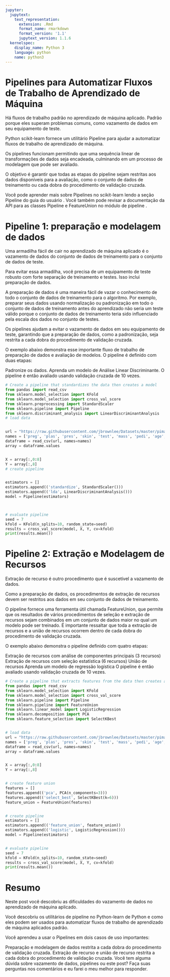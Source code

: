 ```yaml
---
jupyter:
  jupytext:
    text_representation:
      extension: .Rmd
      format_name: rmarkdown
      format_version: '1.1'
      jupytext_version: 1.1.6
  kernelspec:
    display_name: Python 3
    language: python
    name: python3
---
```


# Pipelines para Automatizar Fluxos de Trabalho de Aprendizado de Máquina

Há fluxos de trabalho padrão no aprendizado de máquina aplicado. Padrão porque eles superam problemas comuns, como vazamento de dados em seu equipamento de teste.

Python scikit-learn fornece um utilitário Pipeline para ajudar a automatizar fluxos de trabalho de aprendizado de máquina.

Os pipelines funcionam permitindo que uma sequência linear de transformações de dados seja encadeada, culminando em um processo de modelagem que pode ser avaliado.

O objetivo é garantir que todas as etapas do pipeline sejam restritas aos dados disponíveis para a avaliação, como o conjunto de dados de treinamento ou cada dobra do procedimento de validação cruzada.

Você pode aprender mais sobre Pipelines no scikit-learn lendo a seção Pipeline do guia do usuário . Você também pode revisar a documentação da API para as  classes Pipeline e  FeatureUnion no módulo de pipeline .


# Pipeline 1: preparação e modelagem de dados
Uma armadilha fácil de cair no aprendizado de máquina aplicado é o vazamento de dados do conjunto de dados de treinamento para o conjunto de dados de teste.

Para evitar essa armadilha, você precisa de um equipamento de teste robusto com forte separação de treinamento e testes. Isso inclui preparação de dados.

A preparação de dados é uma maneira fácil de vazar o conhecimento de todo o conjunto de dados de treinamento para o algoritmo. Por exemplo, preparar seus dados usando normalização ou padronização em todo o conjunto de dados de treinamento antes do aprendizado não seria um teste válido porque o conjunto de dados de treinamento teria sido influenciado pela escala dos dados no conjunto de testes.

Os pipelines ajudam a evitar o vazamento de dados em seu equipamento de teste, garantindo que a preparação de dados, como a padronização, seja restrita a cada dobra do procedimento de validação cruzada.

O exemplo abaixo demonstra esse importante fluxo de trabalho de preparação de dados e avaliação de modelos. O pipeline é definido com duas etapas:

Padronize os dados.
Aprenda um modelo de Análise Linear Discriminante.
O pipeline é então avaliado usando validação cruzada de 10 vezes.

```python
# Create a pipeline that standardizes the data then creates a model
from pandas import read_csv
from sklearn.model_selection import KFold
from sklearn.model_selection import cross_val_score
from sklearn.preprocessing import StandardScaler
from sklearn.pipeline import Pipeline
from sklearn.discriminant_analysis import LinearDiscriminantAnalysis
# load data


url = "https://raw.githubusercontent.com/jbrownlee/Datasets/master/pima-indians-diabetes.data.csv"
names = ['preg', 'plas', 'pres', 'skin', 'test', 'mass', 'pedi', 'age', 'class']
dataframe = read_csv(url, names=names)
array = dataframe.values


X = array[:,0:8]
Y = array[:,8]
# create pipeline


estimators = []
estimators.append(('standardize', StandardScaler()))
estimators.append(('lda', LinearDiscriminantAnalysis()))
model = Pipeline(estimators)



# evaluate pipeline
seed = 7
kfold = KFold(n_splits=10, random_state=seed)
results = cross_val_score(model, X, Y, cv=kfold)
print(results.mean())
```

# Pipeline 2: Extração e Modelagem de Recursos
Extração de recurso é outro procedimento que é suscetível a vazamento de dados.

Como a preparação de dados, os procedimentos de extração de recursos devem ser restritos aos dados em seu conjunto de dados de treinamento.

O pipeline fornece uma ferramenta útil chamada FeatureUnion, que permite que os resultados de vários procedimentos de seleção e extração de recursos sejam combinados em um conjunto de dados maior no qual um modelo pode ser treinado. É importante ressaltar que toda a extração de recursos e a união de recursos ocorrem dentro de cada dobra do procedimento de validação cruzada.

O exemplo abaixo demonstra o pipeline definido com quatro etapas:

Extração de recursos com análise de componentes principais (3 recursos)
Extração de recursos com seleção estatística (6 recursos)
União de recursos
Aprenda um modelo de regressão logística
O pipeline é então avaliado usando validação cruzada de 10 vezes.

```python
# Create a pipeline that extracts features from the data then creates a model
from pandas import read_csv
from sklearn.model_selection import KFold
from sklearn.model_selection import cross_val_score
from sklearn.pipeline import Pipeline
from sklearn.pipeline import FeatureUnion
from sklearn.linear_model import LogisticRegression
from sklearn.decomposition import PCA
from sklearn.feature_selection import SelectKBest


# load data
url = "https://raw.githubusercontent.com/jbrownlee/Datasets/master/pima-indians-diabetes.data.csv"
names = ['preg', 'plas', 'pres', 'skin', 'test', 'mass', 'pedi', 'age', 'class']
dataframe = read_csv(url, names=names)
array = dataframe.values


X = array[:,0:8]
Y = array[:,8]


# create feature union
features = []
features.append(('pca', PCA(n_components=3)))
features.append(('select_best', SelectKBest(k=6)))
feature_union = FeatureUnion(features)


# create pipeline
estimators = []
estimators.append(('feature_union', feature_union))
estimators.append(('logistic', LogisticRegression()))
model = Pipeline(estimators)


# evaluate pipeline
seed = 7
kfold = KFold(n_splits=10, random_state=seed)
results = cross_val_score(model, X, Y, cv=kfold)
print(results.mean())
```

# Resumo
Neste post você descobriu as dificuldades do vazamento de dados no aprendizado de máquina aplicado.

Você descobriu os utilitários de pipeline no Python-learn de Python e como eles podem ser usados ​​para automatizar fluxos de trabalho de aprendizado de máquina aplicados padrão.

Você aprendeu a usar o Pipelines em dois casos de uso importantes:

Preparação e modelagem de dados restrita a cada dobra do procedimento de validação cruzada.
Extração de recurso e união de recurso restrita a cada dobra do procedimento de validação cruzada.
Você tem alguma dúvida sobre vazamento de dados, pipelines ou este post? Faça suas perguntas nos comentários e eu farei o meu melhor para responder.

```python

```
